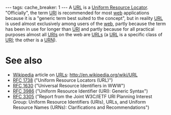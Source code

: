 ---
tags:
cache_breaker: 1
---
A [[URL]] is a [[Uniform Resource Locator]]. "Officially", the term [[URI]] is recommended for most [[web]] applications because it is a "generic term best suited to the concept", but in reality [[URL]] is used almost exclusively among users of the [[web]], partly because the term has been in use for longer than [[URI]] and partly because for all practical purposes almost all [[URIs]] on the web are [[URLs]] (a [[URL]] is a specific class of [[URI]]; the other is a [[URN]]).

= See also =

* [[Wikipedia]] article on [[URLs]]: http://en.wikipedia.org/wiki/URL
* [[RFC 1738]] ("Uniform Resource Locators (URL)")
* [[RFC 1630]] ("Universal Resource Identifiers in WWW")
* [[RFC 3986]] ("Uniform Resource Identifier (URI): Generic Syntax")
* [[RFC 3305]] ("Report from the Joint W3C/IETF URI Planning Interest Group: Uniform Resource Identifiers (URIs), URLs, and Uniform Resource Names (URNs): Clarifications and Recommendations")
